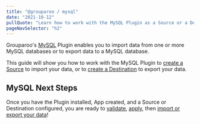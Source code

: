 ```yaml
---
title: "@grouparoo / mysql"
date: "2021-10-12"
pullQuote: "Learn how to work with the MySQL Plugin as a Source or a Destination."
pageNavSelector: "h2"
---
```


<PluginDocsLinks plugin="MySQL" />

Grouparoo's [MySQL](https://www.mysql.com/) Plugin enables you to import data from one or more MySQL databases or to export data to a MySQL database.

This guide will show you how to work with the MySQL Plugin to [create a Source](#create-mysql-source) to import your data, or to [create a Destination](#create-mysql-destination) to export your data.

<PluginDocsInstallation plugin="MySQL" />

<PluginDocsCreateApp plugin="MySQL" />

<ValidateAndApplyConfig headingLevel="h3" />

<PluginDocsColumnarSource plugin="MySQL" />

<PluginDocsColumnarDestination plugin="MySQL" />

## MySQL Next Steps

Once you have the Plugin installed, App created, and a Source or Destination configured, you are ready to [validate](/docs/cli/config#validate), [apply](/docs/cli/config#apply), then [import or export your data](/docs/cli/run#run)!
